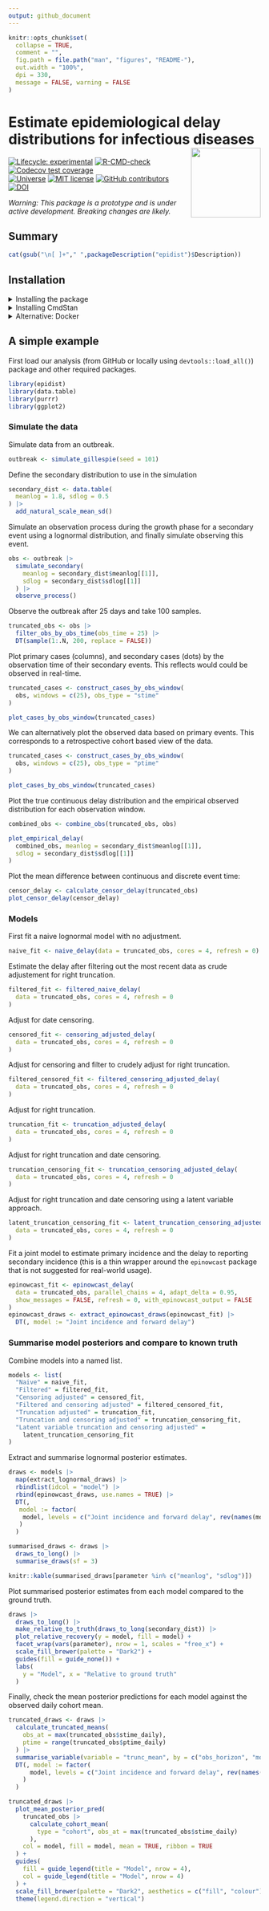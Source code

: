 ```yaml
---
output: github_document
---
```


```r
knitr::opts_chunk$set(
  collapse = TRUE,
  comment = "",
  fig.path = file.path("man", "figures", "README-"),
  out.width = "100%",
  dpi = 330,
  message = FALSE, warning = FALSE
)
```

# Estimate epidemiological delay distributions for infectious diseases<a href='https://epidist.epinowcast.org'><img src='man/figures/logo.png' align="right" height="139" /></a>

<!-- badges: start -->
[![Lifecycle:
experimental](https://img.shields.io/badge/lifecycle-experimental-orange.svg)](https://www.tidyverse.org/lifecycle/#experimental)
[![R-CMD-check](https://github.com/epinowcast/epidist/workflows/R-CMD-check/badge.svg)](https://github.com/epinowcast/epidist/actions/workflows/R-CMD-check.yaml) [![Codecov test coverage](https://codecov.io/gh/epinowcast/epidist/branch/main/graph/badge.svg)](https://app.codecov.io/gh/epinowcast/epidist)
</br>
[![Universe](https://epinowcast.r-universe.dev/badges/epidist)](https://epinowcast.r-universe.dev/epidist)
[![MIT
license](https://img.shields.io/badge/License-MIT-blue.svg)](https://github.com/epinowcast/epidist/blob/master/LICENSE.md/)
[![GitHub contributors](https://img.shields.io/github/contributors/epinowcast/epidist)](https://github.com/epinowcast/epidist/graphs/contributors)
</br>
[![DOI](https://zenodo.org/badge/422611952.svg)](https://zenodo.org/badge/latestdoi/422611952)
<!-- badges: end -->

*Warning: This package is a prototype and is under active development. Breaking changes are likely.*

## Summary

```r
cat(gsub("\n[ ]+"," ",packageDescription("epidist")$Description))
```

## Installation
  
<details><summary>Installing the package</summary>

You can install the latest released version using the normal `R` function, though you need to point to `r-universe` instead of CRAN:

```r
install.packages(
  "epidist", repos = "https://epinowcast.r-universe.dev"
)
```

Alternatively, you can use the [`remotes` package](https://remotes.r-lib.org/) to install the development version from Github (warning! this version may contain breaking changes and/or bugs):

```r
remotes::install_github(
  "epinowcast/epidist", dependencies = TRUE
)
```

Similarly, you can install historical versions by specifying the release tag (e.g. this installs [`0.1.0`](https://github.com/epinowcast/epidist/releases/tag/v0.1.0)):

```r
remotes::install_github(
  "epinowcast/epidist", dependencies = TRUE, ref = "v0.2.0"
)
```

*Note: You can also use that last approach to install a specific commit if needed, e.g. if you want to try out a specific unreleased feature, but not the absolute latest developmental version.*

</details>

<details><summary>Installing CmdStan</summary>

If you wish to do model fitting and nowcasting, you will need to install [CmdStan](https://mc-stan.org/users/interfaces/cmdstan), which also entails having a suitable C++ toolchain setup. We recommend using the [`cmdstanr` package](https://mc-stan.org/cmdstanr/). The Stan team provides instructions in the [_Getting started with
`cmdstanr`_](https://mc-stan.org/cmdstanr/articles/cmdstanr.html) vignette, with other details and support at the [package site](https://mc-stan.org/cmdstanr/), but the brief version is:

```r
# if you not yet installed `epinowcast`, or you installed it without `Suggests` dependencies
install.packages("cmdstanr", repos = c("https://mc-stan.org/r-packages/", getOption("repos")))
# once `cmdstanr` is installed:
cmdstanr::install_cmdstan()
```

*Note: You can speed up CmdStan installation using the `cores` argument. If you are installing a particular version of `epinowcast`, you may also need to install a past version of CmdStan, which you can do with the `version` argument.*

</details>

<details><summary>Alternative: Docker</summary>

We also provide a [Docker](https://www.docker.com/get-started/) image with [`epinowcast` and all dependencies installed](https://github.com/orgs/epinowcast/packages/container/package/epidist). You can use this image to run `epidist` without installing dependencies.

</details>

## A simple example

First load our analysis (from GitHub or locally using `devtools::load_all()`) package and other required packages.

```r
library(epidist)
library(data.table)
library(purrr)
library(ggplot2)
```

### Simulate the data

Simulate data from an outbreak.

```r
outbreak <- simulate_gillespie(seed = 101)
```

Define the secondary distribution to use in the simulation

```r
secondary_dist <- data.table(
  meanlog = 1.8, sdlog = 0.5
) |>
  add_natural_scale_mean_sd()
```

Simulate an observation process during the growth phase for a secondary event using a lognormal distribution, and finally simulate observing this event.

```r
obs <- outbreak |>
  simulate_secondary(
    meanlog = secondary_dist$meanlog[[1]],
    sdlog = secondary_dist$sdlog[[1]]
  ) |>
  observe_process()
```

Observe the outbreak after 25 days and take 100 samples.

```r
truncated_obs <- obs |>
  filter_obs_by_obs_time(obs_time = 25) |>
  DT(sample(1:.N, 200, replace = FALSE))
```

Plot primary cases (columns), and secondary cases (dots) by the observation time of their secondary events. This reflects would could be observed in real-time.

```r
truncated_cases <- construct_cases_by_obs_window(
  obs, windows = c(25), obs_type = "stime"
)

plot_cases_by_obs_window(truncated_cases)
```

We can alternatively plot the observed data based on primary events. This corresponds to a retrospective cohort based view of the data.

```r
truncated_cases <- construct_cases_by_obs_window(
  obs, windows = c(25), obs_type = "ptime"
)

plot_cases_by_obs_window(truncated_cases)
```

Plot the true continuous delay distribution and the empirical observed distribution for each observation window.

```r
combined_obs <- combine_obs(truncated_obs, obs)

plot_empirical_delay(
  combined_obs, meanlog = secondary_dist$meanlog[[1]],
  sdlog = secondary_dist$sdlog[[1]]
)
```

Plot the mean difference between continuous and discrete event time:

```r
censor_delay <- calculate_censor_delay(truncated_obs)
plot_censor_delay(censor_delay)
```

### Models

First fit a naive lognormal model with no adjustment.

```r
naive_fit <- naive_delay(data = truncated_obs, cores = 4, refresh = 0)
```

Estimate the delay after filtering out the most recent data as crude adjustement for right truncation.

```r
filtered_fit <- filtered_naive_delay(
  data = truncated_obs, cores = 4, refresh = 0
)
```

Adjust for date censoring.

```r
censored_fit <- censoring_adjusted_delay(
  data = truncated_obs, cores = 4, refresh = 0
)
```

Adjust for censoring and filter to crudely adjust for right truncation.

```r
filtered_censored_fit <- filtered_censoring_adjusted_delay(
  data = truncated_obs, cores = 4, refresh = 0
)
```

Adjust for right truncation.

```r
truncation_fit <- truncation_adjusted_delay(
  data = truncated_obs, cores = 4, refresh = 0
)
```

Adjust for right truncation and date censoring.

```r
truncation_censoring_fit <- truncation_censoring_adjusted_delay(
  data = truncated_obs, cores = 4, refresh = 0
)
```

Adjust for right truncation and date censoring using a latent variable approach.

```r
latent_truncation_censoring_fit <- latent_truncation_censoring_adjusted_delay(
  data = truncated_obs, cores = 4, refresh = 0
)
```

Fit a joint model to estimate primary incidence and the delay to reporting secondary incidence (this is a thin wrapper around the `epinowcast` package that is not suggested for real-world usage).

```r
epinowcast_fit <- epinowcast_delay(
  data = truncated_obs, parallel_chains = 4, adapt_delta = 0.95,
  show_messages = FALSE, refresh = 0, with_epinowcast_output = FALSE
)
epinowcast_draws <- extract_epinowcast_draws(epinowcast_fit) |>
  DT(, model := "Joint incidence and forward delay")
```

### Summarise model posteriors and compare to known truth

Combine models into a named list.

```r
models <- list(
  "Naive" = naive_fit,
  "Filtered" = filtered_fit,
  "Censoring adjusted" = censored_fit,
  "Filtered and censoring adjusted" = filtered_censored_fit,
  "Truncation adjusted" = truncation_fit,
  "Truncation and censoring adjusted" = truncation_censoring_fit,
  "Latent variable truncation and censoring adjusted" =
    latent_truncation_censoring_fit
)
```

Extract and summarise lognormal posterior estimates.

```r
draws <- models |>
  map(extract_lognormal_draws) |>
  rbindlist(idcol = "model") |>
  rbind(epinowcast_draws, use.names = TRUE) |>
  DT(,
   model := factor(
    model, levels = c("Joint incidence and forward delay", rev(names(models)))
   )
  )

summarised_draws <- draws |>
  draws_to_long() |>
  summarise_draws(sf = 3)

knitr::kable(summarised_draws[parameter %in% c("meanlog", "sdlog")])
```

Plot summarised posterior estimates from each model compared to the ground truth.

```r
draws |>
  draws_to_long() |>
  make_relative_to_truth(draws_to_long(secondary_dist)) |>
  plot_relative_recovery(y = model, fill = model) +
  facet_wrap(vars(parameter), nrow = 1, scales = "free_x") +
  scale_fill_brewer(palette = "Dark2") +
  guides(fill = guide_none()) +
  labs(
    y = "Model", x = "Relative to ground truth"
  )
```

Finally, check the mean posterior predictions for each model against the observed daily cohort mean.
```r
truncated_draws <- draws |>
  calculate_truncated_means(
    obs_at = max(truncated_obs$stime_daily),
    ptime = range(truncated_obs$ptime_daily)
  ) |>
  summarise_variable(variable = "trunc_mean", by = c("obs_horizon", "model")) |>
  DT(, model := factor(
      model, levels = c("Joint incidence and forward delay", rev(names(models)))
    )
  )

truncated_draws |>
  plot_mean_posterior_pred(
    truncated_obs |>
      calculate_cohort_mean(
        type = "cohort", obs_at = max(truncated_obs$stime_daily)
      ),
    col = model, fill = model, mean = TRUE, ribbon = TRUE
  ) +
  guides(
    fill = guide_legend(title = "Model", nrow = 4),
    col = guide_legend(title = "Model", nrow = 4)
  ) +
  scale_fill_brewer(palette = "Dark2", aesthetics = c("fill", "colour")) +
  theme(legend.direction = "vertical")
```
